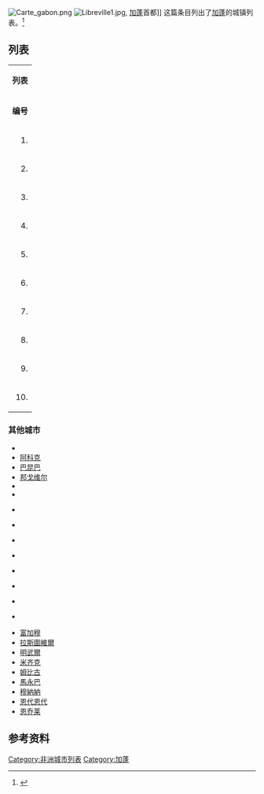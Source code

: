 [[File:Carte_gabon.png|thumb]]
[[File:Libreville1.jpg|thumb]], [[加蓬|加蓬]]首都]]
这篇条目列出了[[加蓬|加蓬]]的城镇列表。<ref>{{Cite web|url=https://www.citypopulation.de/Gabon-Cities.html|title=Gabon: Provinces, Cities & Urban Places - Population Statistics in Maps and Charts|website=www.citypopulation.de|accessdate=2020-08-22|archive-date=2020-02-04|archive-url=https://web.archive.org/web/20200204042111/http://citypopulation.de/Gabon-Cities.html|dead-url=no}}</ref>
== 列表 ==
{| class="wikitable"  
|-----
|colspan="6" align="center" bgcolor="#FFA500" | '''列表'''
|-----
|rowspan="2" align="center" bgcolor="#98FB98" | '''编号''' || rowspan="2" align="center" bgcolor="#98FB98" | '''城市''' || colspan="2" align="center" bgcolor="#98FB98" | '''人口''' ||  rowspan="2" align="center" bgcolor="#98FB98" | '''省'''
|-----
|align="center" bgcolor="#98FB98" | '''1993年普查''' || align="center" bgcolor="#98FB98" | '''2013年普查'''
|-----
|align=right | 1. || [[利伯维尔|利伯维尔]] || align=right | 419,596 || align=right | 703,940 || [[河口省|河口省]]
|-----
|align=right | 2. || 
[[让蒂尔港|让蒂尔港]] 
| 79,225 || align=right | 136,462 || [[滨海奥果韦省|滨海奥果韦省]]
|-----
|align=right | 3. || [[弗朗斯维尔|弗朗斯维尔]] || align=right | 31,183 || align=right | 110,568 || [[上奥果韦省|上奥果韦省]]
|-----
|align=right | 4. || [[奧耶姆|奧耶姆]] || align=right | 22,404 || align=right | 60,685 || [[沃勒-恩特姆省|沃勒-恩特姆省]]
|-----
|align=right | 5. || [[莫安达|莫安达]] || align=right | 21,882 || align=right | 59,154 || [[上奥果韦省|上奥果韦省]]
|-----
|align=right | 6. || [[穆伊拉|穆伊拉]] || align=right | 16,307 || align=right | 36,061 || [[恩古涅省|恩古涅省]]
|-----
|align=right | 7. || [[兰巴雷内|兰巴雷内]] || align=right | 15,033 || align=right | 38,775 || [[中奧果韋省|中奧果韋省]]
|-----
|align=right | 8. || [[奇班加|奇班加]] || align=right | 14,054 || align=right | 30,042 || [[尼扬加省|尼扬加省]]
|-----
|align=right | 9. || [[庫拉穆圖|庫拉穆圖]] || align=right | 11,773 || align=right | 25,651 || [[奧果韋-洛洛省|奧果韋-洛洛省]]
|-----
|align=right | 10. || [[马科库|马科库]] || align=right | 9,849 || align=right | 20,653 || [[奧果韋-伊溫多省|奧果韋-伊溫多省]]
|}
===其他城市===
*{{Internal link helper/en|Akanda}}
*[[阿科克|阿科克]]
*[[巴昆巴|巴昆巴]]
*[[邦戈维尔|邦戈维尔]]
*{{Internal link helper/en|Batouala}}
*{{Internal link helper/en|Belinga}}

*{{Internal link helper/en|Befoun}}

*{{Internal link helper/en|Bitam}}

*{{Internal link helper/en|Booúe}}

*{{Internal link helper/en|Cocobeach}}

*{{Internal link helper/en|Ekata}}

*{{Internal link helper/en|Eteke}}

*{{Internal link helper/en|Gamba}}

*{{Internal link helper/en|Kango}}

*[[富加穆|富加穆]]
*[[拉斯圖維爾|拉斯圖維爾]]
*[[明武爾|明武爾]]
*[[米齐克|米齐克]]
*[[姆比古|姆比古]]
*[[馬永巴|馬永巴]]
*[[穆納納|穆納納]]
*[[恩代恩代|恩代恩代]]
*[[恩乔莱|恩乔莱]]

==参考资料==
{{refs}}
{{Africa topic|城市列表}}
[[Category:非洲城市列表|Category:非洲城市列表]]
[[Category:加蓬|Category:加蓬]]